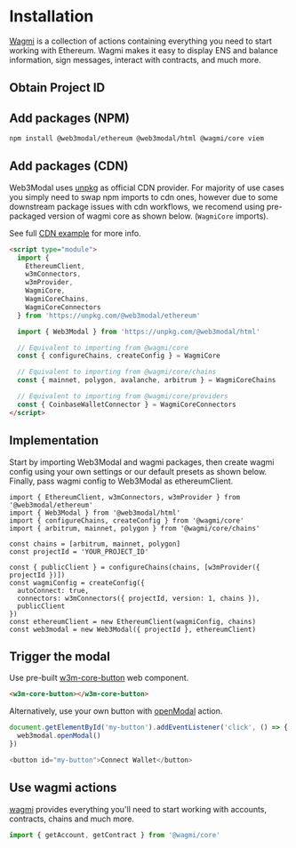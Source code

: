 
# Installation

[Wagmi](https://wagmi.sh/react/getting-started) is a collection of actions containing everything you need to start working with Ethereum.
Wagmi makes it easy to display ENS and balance information, sign messages, interact with contracts, and much more.

## Obtain Project ID

<ObtainProjectIdPartial />

## Add packages (NPM)

```bash npm2yarn
npm install @web3modal/ethereum @web3modal/html @wagmi/core viem
```

## Add packages (CDN)

Web3Modal uses [unpkg](https://www.unpkg.com/) as official CDN provider.
For majority of use cases you simply need to swap npm imports to cdn ones, however due to some downstream package issues with cdn workflows, we recomend using pre-packaged version of wagmi core as shown below. (`WagmiCore` imports).

See full [CDN example](https://github.com/WalletConnect/web3modal-examples/tree/main/html-wagmi-cdn) for more info.

```html
<script type="module">
  import {
    EthereumClient,
    w3mConnectors,
    w3mProvider,
    WagmiCore,
    WagmiCoreChains,
    WagmiCoreConnectors
  } from 'https://unpkg.com/@web3modal/ethereum'

  import { Web3Modal } from 'https://unpkg.com/@web3modal/html'

  // Equivalent to importing from @wagmi/core
  const { configureChains, createConfig } = WagmiCore

  // Equivalent to importing from @wagmi/core/chains
  const { mainnet, polygon, avalanche, arbitrum } = WagmiCoreChains

  // Equivalent to importing from @wagmi/core/providers
  const { CoinbaseWalletConnector } = WagmiCoreConnectors
</script>
```

## Implementation

Start by importing Web3Modal and wagmi packages, then create wagmi config using your own settings or our default presets as shown below. Finally, pass wagmi config to Web3Modal as ethereumClient.

```tsx
import { EthereumClient, w3mConnectors, w3mProvider } from '@web3modal/ethereum'
import { Web3Modal } from '@web3modal/html'
import { configureChains, createConfig } from '@wagmi/core'
import { arbitrum, mainnet, polygon } from '@wagmi/core/chains'

const chains = [arbitrum, mainnet, polygon]
const projectId = 'YOUR_PROJECT_ID'

const { publicClient } = configureChains(chains, [w3mProvider({ projectId })])
const wagmiConfig = createConfig({
  autoConnect: true,
  connectors: w3mConnectors({ projectId, version: 1, chains }),
  publicClient
})
const ethereumClient = new EthereumClient(wagmiConfig, chains)
const web3modal = new Web3Modal({ projectId }, ethereumClient)
```

## Trigger the modal

Use pre-built [w3m-core-button](./components#w3m-core-button) web component.

```html
<w3m-core-button></w3m-core-button>
```

Alternatively, use your own button with [openModal](./actions#openmodal) action.

```js
document.getElementById('my-button').addEventListener('click', () => {
  web3modal.openModal()
})

<button id="my-button">Connect Wallet</button>
```

## Use wagmi actions

[wagmi](https://wagmi.sh) provides everything you'll need to start working with accounts, contracts, chains and much more.

```js
import { getAccount, getContract } from '@wagmi/core'
```

